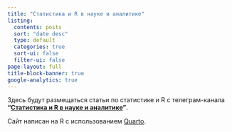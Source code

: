 ```yaml
---
title: "Статистика и R в науке и аналитике"
listing:
  contents: posts
  sort: "date desc"
  type: default
  categories: true
  sort-ui: false
  filter-ui: false
page-layout: full
title-block-banner: true
google-analytics: true
---
```


Здесь будут размещаться статьи по статистике и R с телеграм-канала **"[Статистика и R в науке и аналитике](https://t.me/stats_for_science)"**.

Сайт написан на R с использованием [Quarto](https://quarto.org/).
